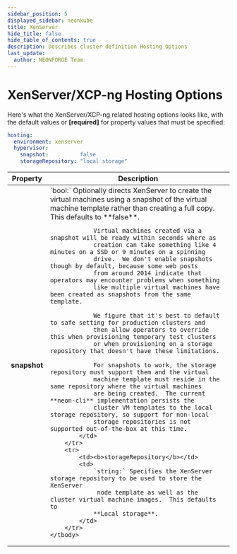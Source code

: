 ```yaml
---
sidebar_position: 5
displayed_sidebar: neonkube
title: XenServer
hide_title: false
hide_table_of_contents: true
description: Describes cluster definition Hosting Options
last_update:
  author: NEONFORGE Team
---
```



# XenServer/XCP-ng Hosting Options

Here's what the XenServer/XCP-ng related hosting options looks like, with the 
default values or **[required]** for property values that must be specified:

```yaml
hosting:
  environment: xenserver
  hypervisor:
    snapshot:          false
    storageRepository: "local storage"
```

<table>
    <thead>
        <th>Property</th>
        <th>Description</th>
    </thead>
    <tbody>
        <tr>
            <td><b>snapshot</b></td>
            <td>
                `bool:` Optionally directs XenServer to create the virtual machines using a snapshot of
                the virtual machine template rather than creating a full copy.  This defaults to **false**.

                Virtual machines created via a snapshot will be ready within seconds where as
                creation can take something like 4 minutes on a SSD or 9 minutes on a spinning
                drive.  We don't enable snapshots though by default, because some web posts
                from around 2014 indicate that operators may encounter problems when something
                like multiple virtual machines have been created as snapshots from the same template.

                We figure that it's best to default to safe setting for production clusters and
                then allow operators to override this when provisioning temporary test clusters 
                or when provisioning on a storage repository that doesn't have these limitations.

                For snapshots to work, the storage repository must support them and the virtual
                machine template must reside in the same repository where the virtual machines
                are being created.  The current **neon-cli** implementation persists the
                cluster VM templates to the local storage repository, so support for non-local
                storage repositories is not supported out-of-the-box at this time.
            </td>
        </tr>
        <tr>
            <td><b>storageRepository</b></td>
            <td>
                `string:` Specifies the XenServer storage repository to be used to store the XenServer
                 node template as well as the cluster virtual machine images.  This defaults to
                **Local storage**.
            </td>
        </tr>
    </tbody>
</table>
